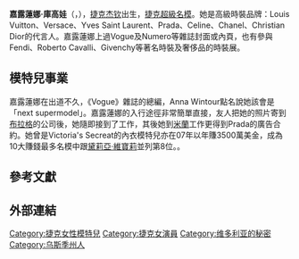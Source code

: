 {{noteTA
|T=zh-hans:卡罗莱娜·科库娃;zh-hk:嘉露蓮娜·庫高娃;zh-tw:卡洛琳娜·柯考娃;
|1=zh-hans:卡罗莱娜·科库娃;zh-hk:嘉露蓮娜·庫高娃;zh-tw:卡洛琳娜·柯考娃;
|2=zh-hans:卡罗莱娜;zh-hk:嘉露蓮娜;zh-tw:卡洛琳娜;
}}
{{BLP unsourced|time=2008-1-19}}
{{Infobox Model
| name          = 嘉露蓮娜·庫高娃
| image         = Karolina Kurkova 2011 Shankbone.JPG
| imagesize     = 
| caption       = 
| birthname     = Karolína Isela Kurková
| birthdate     = {{birth date and age|1984|2|28}}
| location      = {{flag|Czechoslovakia}}[[傑欽|傑欽]]
| deathdate     = 
| deathplace    = 
| height        = {{Height|ft=5|in=11}}
| weight        = {{Weight|kg=59}}
| haircolor     = 金髮
| eyecolor      = 綠色
| measurements  = 34B-23-34.5 (US)<br>84-58.5-87.5 (EU)
| dress size    = 4 (US); 34 (EU)
| shoesize      = 9 (US); 41 (EU)
| agency        = {{USA}}[[紐約|紐約]]{{FRA}}[[巴黎|巴黎]]{{UK}}[[倫敦|倫敦]]: IMG Model Management<br/>{{ITA}}[[米蘭|米蘭]]：D Model management
| alias(es)     = KK
| spouse       = Archie Drury（2010-）
| children      = Tobin Jack Drury Kurka<br>Noah Lee Drury Kurka
| homepage      = 
}}
'''嘉露蓮娜·庫高娃'''（'''{{lang|en|Karolína Kurková}}'''，{{bd|1984年|2月28日|catIdx=R}}），[[捷克|捷克]][[杰钦|杰钦]]出生，[[捷克|捷克]][[超級名模|超級名模]]。她是高級時裝品牌：Louis Vuitton、Versace、Yves Saint Laurent、Prada、Celine、Chanel、Christian Dior的代言人。嘉露蓮娜上過Vogue及Numero等雜誌封面或內頁，也有參與Fendi、Roberto Cavalli、Givenchy等著名時裝及奢侈品的時裝展。

==模特兒事業==
嘉露蓮娜在出道不久，《Vogue》雜誌的總編，Anna Wintour點名說她該會是「next supermodel」。嘉露蓮娜的入行途徑非常簡單直接，友人把她的照片寄到[[布拉格|布拉格]]的公司後，她隨即接到了工作，其後她到[[米蘭|米蘭]]工作更得到Prada的廣告合約。她曾是Victoria's Secreat的內衣模特兒亦在07年以年賺3500萬美金，成為10大賺錢最多名模中跟[[黛莉亞·維寶莉|黛莉亞·維寶莉]]並列第8位。。

==參考文獻==
{{reflist}}

==外部連結==
{{commonscat|Karolína_Kurková}}
{{start box}}
{{succession box|title=超級名模世界排名歷年第一位
|years=2001-2003
| before = [[吉賽兒·邦臣|吉賽兒·邦臣]]
| after  = [[莉雅·琦比德|莉雅·琦比德]]
}}
{{end}}

{{Victoria's Secret Angels}}
{{超模世界排名前十位}}
{{Authority control}}
{{DEFAULTSORT:Kurková, Karolína}}
[[Category:捷克女性模特兒|Category:捷克女性模特兒]]
[[Category:捷克女演員|Category:捷克女演員]]
[[Category:维多利亚的秘密|Category:维多利亚的秘密]]
[[Category:乌斯季州人|Category:乌斯季州人]]